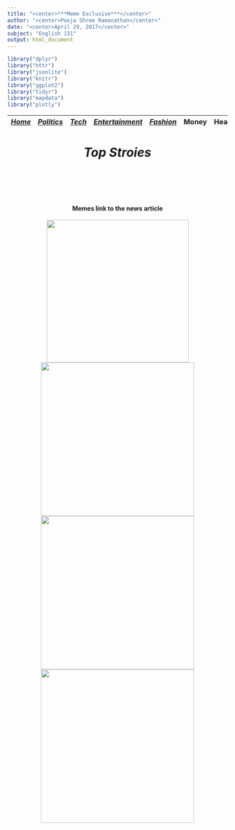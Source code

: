 ```yaml
---
title: "<center>***Meme Exclusive***</center>"
author: "<center>Pooja Shree Ramanathan</center>"
date: "<center>April 29, 2017</center>"
subject: "English 131"
output: html_document
---
```




```r
library("dplyr")
library("httr")
library("jsonlite")
library("knitr")
library("ggplot2")
library("tidyr")
library("mapdata")
library("plotly")
```

 |[*Home*](other/index.html) | [*Politics*](other/politics.html) | [*Tech*](other/tech.html) | [*Entertainment*](other/enter.html)| [*Fashion*](other/fashion.html) | Money | Health | Travel | Sports | U.S. | World |  |
 |-------|------------|--------|----------------|-----------|----|----|-----|----|-----|-----|
 
<center><h1> ***Top Stroies*** <h1> <br>

#### Memes link to the news article

[<img src="politics.png" style="width: 325px;">](http://www.cnn.com/2017/04/25/politics/trump-north-korea-taunts/index.html) [<img src="tech.png" style="width: 350px;">](http://money.cnn.com/2017/04/24/technology/google-yi-halo/index.html) [<img src="fashion.png" style="width: 350px;">](http://money.cnn.com/2017/04/05/news/companies/nivea-white-is-purity-racist-ad/index.html?iid=surge-stack-dom)  [<img src="ente.png" style="width: 350px;">](http://www.cnn.com/2017/04/25/health/13-reasons-why-teen-suicide-debate-explainer/index.html) <br><br></center> 


